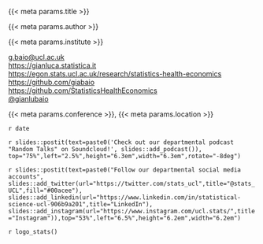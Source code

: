 :::: {.title-slide}
::: {.title}
{{< meta params.title >}}
:::

::: {.author}
{{< meta params.author >}}
:::

::: {.institute}
{{< meta params.institute >}}
:::

::: {.social}
<i class="fa-solid fa-envelope" style="color:#00acee"></i> <a href="mailto:g.baio@ucl.ac.uk">g.baio@ucl.ac.uk</a>    
<i class="fa-brands fa-firefox" style="color:#EA7600"></i> <a href="https://gianluca.statistica.it">https://gianluca.statistica.it</a>     
<i class="fa-brands fa-firefox" style="color:#EA7600"></i> <a href="https://egon.stats.ucl.ac.uk/research/statistics-health-economics">https://egon.stats.ucl.ac.uk/research/statistics-health-economics</a>     
<i class="fa-brands fa-github" style="color:black"></i> <a href="https://github.com/giabaio">https://github.com/giabaio</a>     
<i class="fa-brands fa-github" style="color:black"></i> <a href="https://github.com/StatisticsHealthEconomics">https://github.com/StatisticsHealthEconomics</a>    
<i class="fa-brands fa-twitter" style="color:#00acee"></i> <a href="https://twitter.com/gianlubaio">@gianlubaio</a>
:::

::: {.conference}
{{< meta params.conference >}}, {{< meta params.location >}}
:::

::: {.date}
`r date`
:::

`r slides::postit(text=paste0('Check out our departmental podcast "Random Talks" on Soundcloud!', slides::add_podcast()), top="75%",left="2.5%",height="6.3em",width="6.3em",rotate="-8deg")`


`r slides::postit(text=paste0("Follow our departmental social media accounts", slides::add_twitter(url="https://twitter.com/stats_ucl",title="@stats_UCL",fill="#00acee"), slides::add_linkedin(url="https://www.linkedin.com/in/statistical-science-ucl-906b9a201",title="LinkedIn"), slides::add_instagram(url="https://www.instagram.com/ucl.stats/",title="Instagram")),top="53%",left="6.5%",height="6.2em",width="6.2em")`

`r logo_stats()`

::: footer

:::

::::
